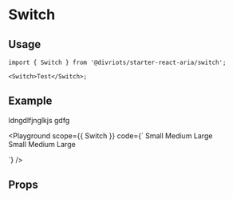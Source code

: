 
# Switch

<Description of={Switch} />

## Usage

```tsx
import { Switch } from '@divriots/starter-react-aria/switch';

<Switch>Test</Switch>;
```

## Example

ldngdlfjnglkjs
gdfg

<Playground
  scope={{ Switch }}
  code={`
<Switch size="small">Small</Switch>
<Switch size="medium">Medium</Switch>
<Switch size="large">Large</Switch>
<br/>
<Switch isDisabled size="small">Small</Switch>
<Switch isDisabled size="medium">Medium</Switch>
<Switch isDisabled size="large">Large</Switch>

`}
/>

## Props

<Props of={Switch} />
